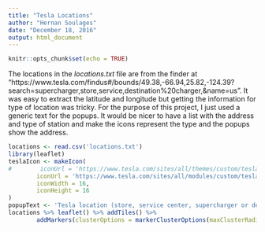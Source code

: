 ```yaml
---
title: "Tesla Locations"
author: "Hernan Soulages"
date: "December 18, 2016"
output: html_document
---
```


```r
knitr::opts_chunk$set(echo = TRUE)
```

The locations in the *locations.txt* file are from the finder at "https://www.tesla.com/findus#/bounds/49.38,-66.94,25.82,-124.39?search=supercharger,store,service,destination%20charger,&name=us". It was easy to extract the latitude and longitude but getting the information for type of location was tricky. For the purpose of this project, I just used a generic text for the popups. It would be nicer to have a list with the address and type of station and make the icons represent the type and the popups show the address.

```r
locations <- read.csv('locations.txt')
library(leaflet)
teslaIcon <- makeIcon(
#        iconUrl = 'https://www.tesla.com/sites/all/themes/custom/tesla_theme/assets/img/icons/favicon-16x16.png',
        iconUrl = 'https://www.tesla.com/sites/all/modules/custom/tesla_findus_map/assets/icon-supercharger.png?20150604',
        iconWidth = 16,
        iconHeight = 16
)
popupText <- 'Tesla location (store, service center, supercharger or destination charger)'
locations %>% leaflet() %>% addTiles() %>% 
        addMarkers(clusterOptions = markerClusterOptions(maxClusterRadius=30, disableClusteringAtZoom=10), icon = teslaIcon, popup = popupText)
```